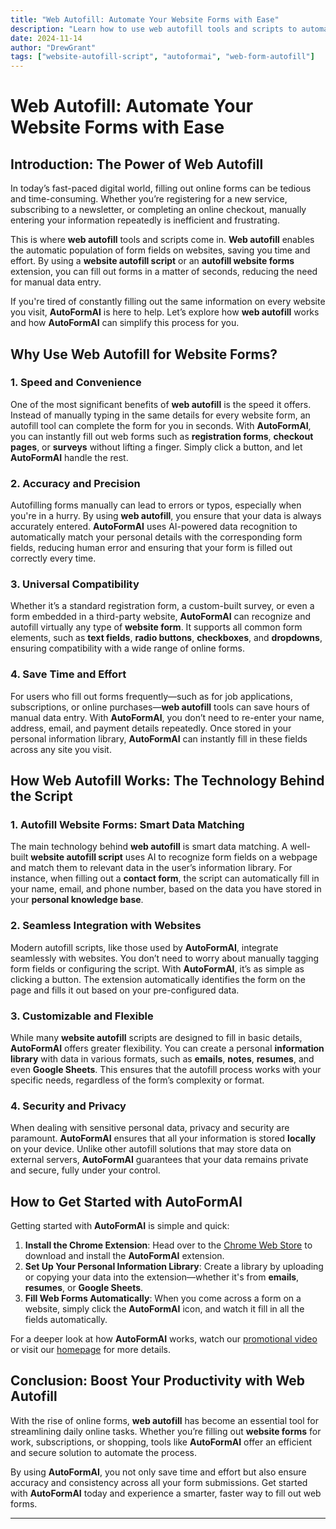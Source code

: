 ```yaml
---
title: "Web Autofill: Automate Your Website Forms with Ease"
description: "Learn how to use web autofill tools and scripts to automate form filling on websites. Discover the benefits of using AutoFormAI for faster, more efficient web form submissions."
date: 2024-11-14
author: "DrewGrant"
tags: ["website-autofill-script", "autoformai", "web-form-autofill"]
---
```


# Web Autofill: Automate Your Website Forms with Ease

## Introduction: The Power of Web Autofill

In today’s fast-paced digital world, filling out online forms can be tedious and time-consuming. Whether you’re registering for a new service, subscribing to a newsletter, or completing an online checkout, manually entering your information repeatedly is inefficient and frustrating.

This is where **web autofill** tools and scripts come in. **Web autofill** enables the automatic population of form fields on websites, saving you time and effort. By using a **website autofill script** or an **autofill website forms** extension, you can fill out forms in a matter of seconds, reducing the need for manual data entry. 

If you're tired of constantly filling out the same information on every website you visit, **AutoFormAI** is here to help. Let’s explore how **web autofill** works and how **AutoFormAI** can simplify this process for you.

## Why Use Web Autofill for Website Forms?

### 1. **Speed and Convenience**

One of the most significant benefits of **web autofill** is the speed it offers. Instead of manually typing in the same details for every website form, an autofill tool can complete the form for you in seconds. With **AutoFormAI**, you can instantly fill out web forms such as **registration forms**, **checkout pages**, or **surveys** without lifting a finger. Simply click a button, and let **AutoFormAI** handle the rest.

### 2. **Accuracy and Precision**

Autofilling forms manually can lead to errors or typos, especially when you're in a hurry. By using **web autofill**, you ensure that your data is always accurately entered. **AutoFormAI** uses AI-powered data recognition to automatically match your personal details with the corresponding form fields, reducing human error and ensuring that your form is filled out correctly every time.

### 3. **Universal Compatibility**

Whether it’s a standard registration form, a custom-built survey, or even a form embedded in a third-party website, **AutoFormAI** can recognize and autofill virtually any type of **website form**. It supports all common form elements, such as **text fields**, **radio buttons**, **checkboxes**, and **dropdowns**, ensuring compatibility with a wide range of online forms.

### 4. **Save Time and Effort**

For users who fill out forms frequently—such as for job applications, subscriptions, or online purchases—**web autofill** tools can save hours of manual data entry. With **AutoFormAI**, you don’t need to re-enter your name, address, email, and payment details repeatedly. Once stored in your personal information library, **AutoFormAI** can instantly fill in these fields across any site you visit.

## How Web Autofill Works: The Technology Behind the Script

### 1. **Autofill Website Forms: Smart Data Matching**

The main technology behind **web autofill** is smart data matching. A well-built **website autofill script** uses AI to recognize form fields on a webpage and match them to relevant data in the user’s information library. For instance, when filling out a **contact form**, the script can automatically fill in your name, email, and phone number, based on the data you have stored in your **personal knowledge base**.

### 2. **Seamless Integration with Websites**

Modern autofill scripts, like those used by **AutoFormAI**, integrate seamlessly with websites. You don’t need to worry about manually tagging form fields or configuring the script. With **AutoFormAI**, it’s as simple as clicking a button. The extension automatically identifies the form on the page and fills it out based on your pre-configured data.

### 3. **Customizable and Flexible**

While many **website autofill** scripts are designed to fill in basic details, **AutoFormAI** offers greater flexibility. You can create a personal **information library** with data in various formats, such as **emails**, **notes**, **resumes**, and even **Google Sheets**. This ensures that the autofill process works with your specific needs, regardless of the form’s complexity or format.

### 4. **Security and Privacy**

When dealing with sensitive personal data, privacy and security are paramount. **AutoFormAI** ensures that all your information is stored **locally** on your device. Unlike other autofill solutions that may store data on external servers, **AutoFormAI** guarantees that your data remains private and secure, fully under your control.

## How to Get Started with AutoFormAI

Getting started with **AutoFormAI** is simple and quick:

1. **Install the Chrome Extension**: Head over to the [Chrome Web Store](https://chromewebstore.google.com/detail/autoformai/lfikjlhmofcmjbimgjjnafdeljkfhpej) to download and install the **AutoFormAI** extension.
2. **Set Up Your Personal Information Library**: Create a library by uploading or copying your data into the extension—whether it's from **emails**, **resumes**, or **Google Sheets**.
3. **Fill Web Forms Automatically**: When you come across a form on a website, simply click the **AutoFormAI** icon, and watch it fill in all the fields automatically.

For a deeper look at how **AutoFormAI** works, watch our [promotional video](https://youtu.be/S-Yt7lTtXuQ) or visit our [homepage](https://autoformai.floxai.top/) for more details.

## Conclusion: Boost Your Productivity with Web Autofill

With the rise of online forms, **web autofill** has become an essential tool for streamlining daily online tasks. Whether you’re filling out **website forms** for work, subscriptions, or shopping, tools like **AutoFormAI** offer an efficient and secure solution to automate the process. 

By using **AutoFormAI**, you not only save time and effort but also ensure accuracy and consistency across all your form submissions. Get started with **AutoFormAI** today and experience a smarter, faster way to fill out web forms.

---
